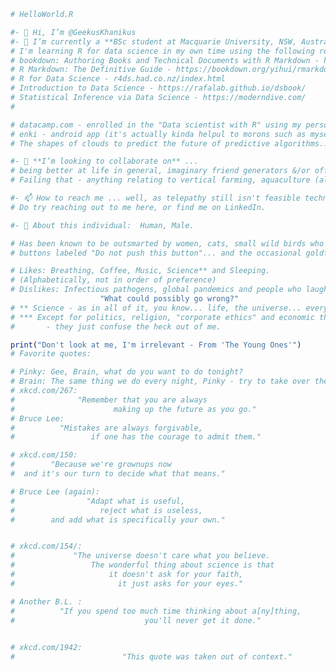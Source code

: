 ```r
# HelloWorld.R

#- 👋 Hi, I’m @GeekusKhanikus
#- 🌱 I’m currently a **BSc student at Macquarie University, NSW, Australia**.
# I'm learning R for data science in my own time using the following resources:
# bookdown: Authoring Books and Technical Documents with R Markdown - https://bookdown.org/yihui/bookdown/
# R Markdown: The Definitive Guide - https://bookdown.org/yihui/rmarkdown/
# R for Data Science - r4ds.had.co.nz/index.html 
# Introduction to Data Science - https://rafalab.github.io/dsbook/
# Statistical Inference via Data Science - https://moderndive.com/
# 

# datacamp.com - enrolled in the "Data scientist with R" using my personal email, not my student one.
# enki - android app (it's actually kinda helpul to morons such as myself).
# The shapes of clouds to predict the future of predictive algorithms... but not really.

#- 💞️ **I’m looking to collaborate on** ... 
# being better at life in general, imaginary friend generators &/or offering new / improved personalities to those in need. 
# Failing that - anything relating to vertical farming, aquaculture (algae, fish), autonomous agriculture

#- 📫 How to reach me ... well, as telepathy still isn't feasible technologically speaking... 
# Do try reaching out to me here, or find me on LinkedIn.

#- 👀 About this individual:  Human, Male.

# Has been known to be outsmarted by women, cats, small wild birds who make it indoors, 
# buttons labeled "Do not push this button"... and the occasional goldfish.

# Likes: Breathing, Coffee, Music, Science** and Sleeping.
# (Alphabetically, not in order of preference)
# Dislikes: Infectious pathogens, global pandemics and people who laugh when saying:
                    "What could possibly go wrong?"
# ** Science - as in all of it, you know... life, the universe... everything***. 
# *** Except for politics, religion, "corporate ethics" and economic theory.
#       - they just confuse the heck out of me.
```
```r
print("Don't look at me, I'm irrelevant - From 'The Young Ones'")
# Favorite quotes:

# Pinky: Gee, Brain, what do you want to do tonight?
# Brain: The same thing we do every night, Pinky - try to take over the world!
# xkcd.com/267:
#              "Remember that you are always
#                      making up the future as you go."
# Bruce Lee:
#          "Mistakes are always forgivable,
#                 if one has the courage to admit them."

# xkcd.com/150:
#        "Because we're grownups now
#  and it's our turn to decide what that means."

# Bruce Lee (again):
#                "Adapt what is useful,
#                   reject what is useless,
#        and add what is specifically your own."


# xkcd.com/154/:
#             "The universe doesn't care what you believe.
#                 The wonderful thing about science is that
#                     it doesn't ask for your faith,
#                       it just asks for your eyes."

# Another B.L. :
#          "If you spend too much time thinking about a[ny]thing,
#                             you'll never get it done."
           

# xkcd.com/1942:
#                        "This quote was taken out of context."
```
